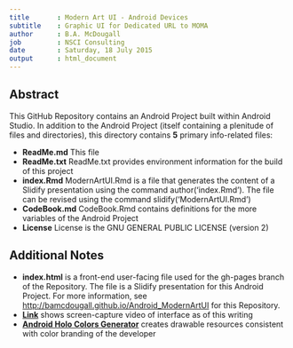 ```yaml
---
title       : Modern Art UI - Android Devices
subtitle    : Graphic UI for Dedicated URL to MOMA
author      : B.A. McDougall
job         : NSCI Consulting
date        : Saturday, 18 July 2015
output      : html_document
---
```


## Abstract

This GitHub Repository contains an Android Project built within Android Studio.  In addition to the Android Project (itself containing a plenitude of files and directories), this directory contains **5** primary info-related files:

- **ReadMe.md** This file
- **ReadMe.txt** ReadMe.txt provides environment information for the build of this project
- **index.Rmd** ModernArtUI.Rmd is a file that generates the content of a Slidify presentation using the command author('index.Rmd').  The file can be revised using the command slidify('ModernArtUI.Rmd')
- **CodeBook.md** CodeBook.Rmd contains definitions for the more variables of the Android Project
- **License** License is the GNU GENERAL PUBLIC LICENSE (version 2) 

## Additional Notes

- **index.html** is a front-end user-facing file used for the gh-pages branch of the Repository.  The file is a Slidify presentation for this Android Project.  For more information, see [http://bamcdougall.github.io/Android_ModernArtUI](http://bamcdougall.github.io/Android_ModernArtUI) for this Repository.
- **[Link](http://youtu.be/_uTbukUdTTE)** shows screen-capture video of interface as of this writing
- **[Android Holo Colors Generator](http://android-holo-colors.com/)** creates drawable resources consistent with color branding of the developer